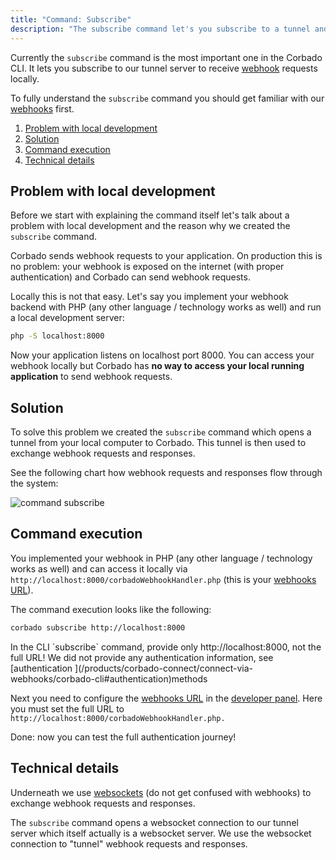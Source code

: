 ```yaml
---
title: "Command: Subscribe"
description: "The subscribe command let's you subscribe to a tunnel and receive webhook requests locally."
---
```


Currently the `subscribe` command is the most important one in the Corbado CLI. It lets you subscribe to our tunnel server to receive [webhook](/products/corbado-connect/connect-via-webhooks/webhooks) requests locally.

To fully understand the `subscribe` command you should get familiar with our [webhooks](/products/corbado-connect/connect-via-webhooks/webhooks) first.

1. [Problem with local development](#problem-with-local-development)
2. [Solution](#solution)
3. [Command execution](#command-execution)
4. [Technical details](#technical-details)

## Problem with local development

Before we start with explaining the command itself let's talk about a problem with local development and the reason why we created the `subscribe` command.

Corbado sends webhook requests to your application. On production this is no problem: your webhook is exposed on the internet (with proper authentication) and Corbado can send webhook requests.

Locally this is not that easy. Let's say you implement your webhook backend with PHP (any other language / technology works as well) and run a local development server:

```sh
php -S localhost:8000
```

Now your application listens on localhost port 8000. You can access your webhook locally but Corbado has **no way to access your local running application** to send webhook requests.&#x20;

## Solution

To solve this problem we created the `subscribe` command which opens a tunnel from your local computer to Corbado. This tunnel is then used to exchange webhook requests and responses.

See the following chart how webhook requests and responses flow through the system:

![command subscribe](/images/products/corbado-connect/connect-via-webhooks/corbado-cli/command-subscribe.webp)


## Command execution

You implemented your webhook in PHP (any other language / technology works as well) and can access it locally via `http://localhost:8000/corbadoWebhookHandler.php` (this is your [webhooks URL](/helpful-guides/url-overview#6-webhooks-url)).

The command execution looks like the following:

```sh
corbado subscribe http://localhost:8000
```

<Warning>
In the CLI `subscribe` command, provide only http://localhost:8000, not the full URL!
</Warning>

<Note>
We did not provide any authentication information, see [authentication ](/products/corbado-connect/connect-via-webhooks/corbado-cli#authentication)methods
</Note>


Next you need to configure the [webhooks URL](/helpful-guides/url-overview#6-webhooks-url) in the [developer panel](https://app.corbado.com/app/settings/webhooks). Here you must set the full URL to `http://localhost:8000/corbadoWebhookHandler.php.`

<Check>
Done: now you can test the full authentication journey!
</Check>


## Technical details

Underneath we use [websockets](https://developer.mozilla.org/en-US/docs/Web/API/WebSockets\_API?retiredLocale=de) (do not get confused with webhooks) to exchange webhook requests and responses.

The `subscribe` command opens a websocket connection to our tunnel server which itself actually is a websocket server. We use the websocket connection to "tunnel" webhook requests and responses.

